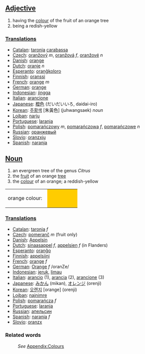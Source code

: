 ==[[Adjective]]==
#having the [[color|colour]] of the fruit of an orange tree
#being a redish-yellow

===[[Translation]]s===
* [[Catalan]]: [[taronja]] [[carabassa]]
* [[Czech]]: [[oranžový]] ''m'', [[oranžová]] ''f'', [[oranžové]] ''n''
* [[Danish]]: [[orange]]
* [[Dutch]]: [[oranje]] ''n''
* [[Esperanto]]: [[oranĝkoloro]]
* [[Finnish]]: [[oranssi]]
* [[French]]: [[orange]] ''m''
* [[German]]: [[orange]]
* [[Indonesian]]: [[jingga]]
* [[Italian]]: [[arancione]]
* [[Japanese]]: [[橙色]] (だいだいいろ, daidai-iro)
* [[Korean]]: [[주황색]] [朱黃色] (juhwangsaek) ''noun''
* [[Lojban]]: [[narju]]
* [[Portuguese]]: [[laranja]]
* [[Polish]]: [[pomarańczowy]] ''m'', [[pomarańczowa]] ''f'', [[pomarańczowe]] ''n''
* [[Russian]]: [[оранжевый]]
* [[Slovio]]: [[oranzxju]]
* [[Spanish]]: [[naranja]]

==[[Noun]]==
#an evergreen tree of the genus ''Citrus''
#the [[fruit]] of an orange [[tree]]
#the [[color|colour]] of an orange; a reddish-yellow
<table><tr><td>orange colour: &nbsp;</td>
<td bgcolor="#FFCC00" width="80">&nbsp; </td></tr></table>


===[[Translation]]s===
* [[Catalan]]: [[taronja]] ''f''
* [[Czech]]: [[pomeranč]] ''m'' (fruit only)
* [[Danish]]: [[Appelsin]]
* [[Dutch]]: [[sinaasappel]] ''f'', [[appelsien]] ''f'' (in Flanders)
* [[Esperanto]]: [[oranĝo]]
* [[Finnish]]: [[appelsiini]]
* [[French]]: [[orange]] ''f''
* [[German]]: [[Orange]] ''f'' /oranZe/
* [[Indonesian]]: [[jeruk]], [[limau]]
* [[Italian]]: [[arancio]] (1), [[arancia]] (2), [[arancione]] (3)
* [[Japanese]]: [[みかん]] (mikan), [[オレンジ]] (orenji)
* [[Korean]]: [[오렌지]] [orange] (orenji)
* [[Lojban]]: [[najnimre]]
* [[Polish]]: [[pomarańcza]] ''f''
* [[Portuguese]]: [[laranja]]
* [[Russian]]: [[апельсин]]
* [[Spanish]]: [[naranja]] ''f''
* [[Slovio]]: [[oranzx]]

===Related words===
:''See'' [[Wiktionary_Appendix:Colours|Appendix:Colours]]